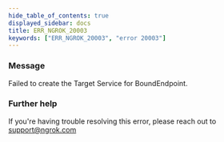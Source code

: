 ```yaml
---
hide_table_of_contents: true
displayed_sidebar: docs
title: ERR_NGROK_20003
keywords: ["ERR_NGROK_20003", "error 20003"]
---
```


### Message

Failed to create the Target Service for BoundEndpoint.

### Further help

If you're having trouble resolving this error, please reach out to [support@ngrok.com](mailto:support@ngrok.com?subject=Help%20with%20ERR_NGROK_20003)
